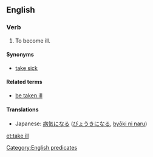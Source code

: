 ==English==

===Verb===
{{head|en|verb|head=[[take]] [[ill]]}}

# {{intransitive|idiomatic}} To become ill.

====Synonyms====
* [[take sick]]

====Related terms====
* [[be taken ill]]

====Translations====
{{trans-top|become ill}}
* Japanese: [[病気になる]] ([[びょうきになる]], [[byōki ni naru]])
{{trans-mid}}
{{trans-bottom}}

[[Category:English predicates]]

[[et:take ill]]